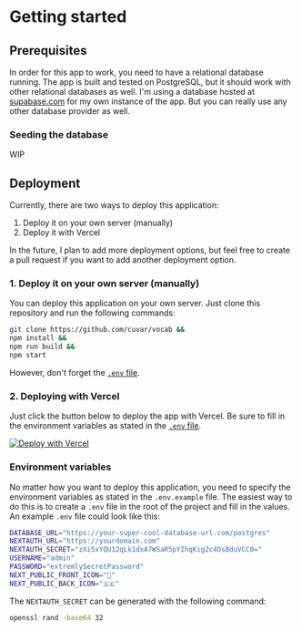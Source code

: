 # Getting started

## Prerequisites

In order for this app to work, you need to have a relational database running.
The app is built and tested on PostgreSQL, but it should work with other relational databases as well.
I'm using a database hosted at [supabase.com](https://supabase.com) for my own instance of the app. But you can really use any other database provider as well.

### Seeding the database

WIP

## Deployment

Currently, there are two ways to deploy this application:

1. Deploy it on your own server (manually)
2. Deploy it with Vercel

In the future, I plan to add more deployment options, but feel free to create a pull request if you want to add another deployment option.

### 1. Deploy it on your own server (manually)

You can deploy this application on your own server.
Just clone this repository and run the following commands:

```bash
git clone https://github.com/cuvar/vocab &&
npm install &&
npm run build &&
npm start
```

However, don't forget the [`.env` file](#environment-variables).

### 2. Deploying with Vercel

Just click the button below to deploy the app with Vercel. Be sure to fill in the environment variables as stated in the [`.env` file](#environment-variables).

[![Deploy with Vercel](https://vercel.com/button)](https://vercel.com/new/clone?repository-url=https%3A%2F%2Fgithub.com%2Fcuvar%2Fvocab)

### Environment variables

No matter how you want to deploy this application, you need to specify the environment variables as stated in the `.env.example` file.
The easiest way to do this is to create a `.env` file in the root of the project and fill in the values. An example `.env` file could look like this:

```bash
DATABASE_URL="https://your-super-cool-database-url.com/postgres"
NEXTAUTH_URL="https://yourdomain.com"
NEXTAUTH_SECRET="zXi5xYQU12qLk1dxA7WSaR5pYIhqKig2c4OsBduVCC0="
USERNAME="admin"
PASSWORD="extremlySecretPassword"
NEXT_PUBLIC_FRONT_ICON="🏴󠁧󠁢󠁥󠁮󠁧󠁿"
NEXT_PUBLIC_BACK_ICON="🇩🇪"
```

The `NEXTAUTH_SECRET` can be generated with the following command:

```bash
openssl rand -base64 32
```
